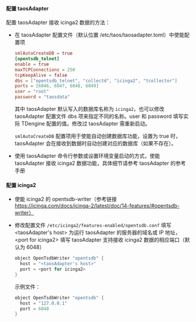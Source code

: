 #### 配置 taosAdapter

配置 taosAdapter 接收 icinga2 数据的方法：

- 在 taosAdapter 配置文件（默认位置 /etc/taos/taosadapter.toml）中使能配置项

    ```toml
    smlAutoCreateDB = true
    [opentsdb_telnet]
    enable = true
    maxTCPConnections = 250
    tcpKeepAlive = false
    dbs = ["opentsdb_telnet", "collectd", "icinga2", "tcollector"]
    ports = [6046, 6047, 6048, 6049]
    user = "root"
    password = "taosdata"
    ```

    其中 taosAdapter 默认写入的数据库名称为 `icinga2`，也可以修改 taosAdapter 配置文件 dbs 项来指定不同的名称。user 和 password 填写实际 TDengine 配置的值。修改过 taosAdapter 需重新启动。

    `smlAutoCreateDB` 配置项用于使能自动创建数据库功能，设置为 true 时，taosAdapter 会在接收到数据时自动创建对应的数据库（如果不存在）。

- 使用 taosAdapter 命令行参数或设置环境变量启动的方式，使能 taosAdapter 接收 icinga2 数据功能，具体细节请参考 taosAdapter 的参考手册

#### 配置 icinga2

- 使能 icinga2 的 opentsdb-writer（参考链接 https://icinga.com/docs/icinga-2/latest/doc/14-features/#opentsdb-writer）
- 修改配置文件 `/etc/icinga2/features-enabled/opentsdb.conf` 填写 \<taosAdapter's host> 为运行 taosAdapter 的服务器的域名或 IP 地址，\<port for icinga2> 填写 taosAdapter 支持接收 icinga2 数据的相应端口（默认为 6048）

    ```c
    object OpenTsdbWriter "opentsdb" {
      host = "<taosAdapter's host>"
      port = <port for icinga2>
    }
    ```

    示例文件：

    ```c
    object OpenTsdbWriter "opentsdb" {
      host = "127.0.0.1"
      port = 6048
    }
    ```

